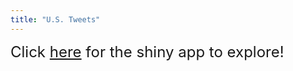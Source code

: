 ```yaml
---
title: "U.S. Tweets"
---
```



<font size="5"> Click [here](https://kmaciejewski.shinyapps.io/p8105_final_shinyus/) for the shiny app to explore! </font>